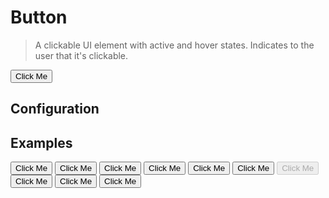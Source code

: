 
# Button

> A clickable UI element with active and hover states. Indicates to the user that it's clickable.

<CodeBlock>
  <Button>Click Me</Button>
</CodeBlock>

## Configuration

<ConfigBlock of={Button} />

## Examples

<CodeBlock title="Type: Primary">
  <Button type={Button.TYPES.PRIMARY}>Click Me</Button>
</CodeBlock>

<CodeBlock title="Type: Secondary">
  <Button type={Button.TYPES.SECONDARY}>Click Me</Button>
</CodeBlock>

<CodeBlock title="Type: Outline">
  <Button type={Button.TYPES.OUTLINE}>Click Me</Button>
</CodeBlock>

<CodeBlock title="Type: Grey">
  <Button type={Button.TYPES.GREY}>Click Me</Button>
</CodeBlock>

<CodeBlock title="Type: Warning">
  <Button type={Button.TYPES.WARNING}>Click Me</Button>
</CodeBlock>

<CodeBlock title="Type: Yellow">
  <Button type={Button.TYPES.YELLOW}>Click Me</Button>
</CodeBlock>

<CodeBlock title="Type: Disabled">
  <Button disabled>Click Me</Button>
</CodeBlock>

<CodeBlock title="Size: Small">
  <Button size={Button.SIZES.SMALL}>Click Me</Button>
</CodeBlock>

<CodeBlock title="Size: Medium">
  <Button size={Button.SIZES.MEDIUM}>Click Me</Button>
</CodeBlock>

<CodeBlock title="Size: Big">
  <Button size={Button.SIZES.BIG}>Click Me</Button>
</CodeBlock>
